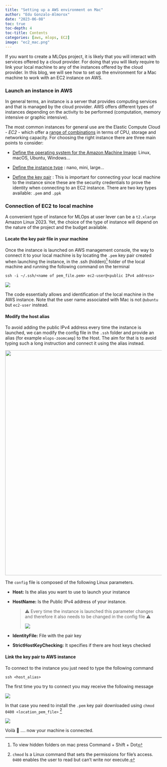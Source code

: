 ```yaml
---
title: "Setting up a AWS environment on Mac"
author: "Edu Gonzalo-Almorox"
date: "2023-06-08"
toc: true
toc-depth: 4
toc-title: Contents
categories: [aws, mlops, EC2]
image: "ec2_mac.png"
---
```


If you want to create a MLOps project, it is likely that you will interact with services offered by a cloud provider. For doing that you will likely require to link your local machine to any of the instances offered by the cloud provider. In this blog, we will see how to set up the environment for a Mac machine to work with an EC2 instance on AWS. 

### Launch an instance in AWS 

In general terms, an instance is a server that provides computing services and that is managed by the cloud provider. AWS offers different types of instances depending on the activity to be performed (computation, memory intensive or graphic intensive).

The most common instances for general use are the Elastic Compute Cloud - *EC2*  - which offer a [range of combinations](https://aws.amazon.com/ec2/instance-types/?trk=e011bdeb-247d-4bc7-92eb-1b11f87bfc8a&sc_channel=ps&ef_id=CjwKCAjw-IWkBhBTEiwA2exyO1pn8lCc9XWbS9Jujs1qGVQdBcNcmaCJ2CPeIfz5OMPBTyODbXKkjhoCOTkQAvD_BwE:G:s&s_kwcid=AL!4422!3!536392708261!e!!g!!aws%20ec2%20instance%20types!12195830327!119606867160) in terms of CPU, storage and networking capacity. For choosing the right instance there are three main points to consider:

-   [Define the operating system for the Amazon Machine Image](https://docs.aws.amazon.com/AWSEC2/latest/UserGuide/AMIs.html): Linux, macOS, Ubuntu, Windows...

-   [Define the instance type](https://docs.aws.amazon.com/AWSEC2/latest/UserGuide/instance-types.html) : nano, mini, large...

-   [Define the key pair](https://docs.aws.amazon.com/AWSEC2/latest/UserGuide/ec2-key-pairs.html) : This is important for connecting your local machine to the instance since these are the security credentials to prove the identity when connecting to an EC2 instance. There are two key types available: `.pem` and `.ppk`

### Connection of EC2 to local machine

A convenient type of instance for MLOps at user lever can be a `t2.xlarge` Amazon Linux 2023. Yet, the choice of the type of instance will depend on the nature of the project and the budget available.

#### Locate the key pair file in your machine

Once the instance is launched on AWS management console, the way to connect it to your local machine is by locating the `.pem` key pair created when launching the instance, in the .ssh (hidden)[^1] folder of the local machine and running the following command on the terminal

[^1]: To view hidden folders on mac press Command + Shift + Dot

`ssh -i ~/.ssh/<name of pem_file.pem> ec2-user@<public IPv4 address>`

![](directory.png)

The code essentially allows and identification of the local machine in the AWS instance. Note that the user name associated with Mac is not `@ubuntu` but `ec2-user` instead.

#### Modify the host alias

To avoid adding the public IPv4 address every time the instance is launched, we can modify the config file in the `.ssh` folder and provide an alias (for example `mlops-zoomcamp`) to the Host. The aim for that is to avoid typing such a long instruction and connect it using the alias instead.

![](config.png){width="722"}

The `config` file is composed of the following Linux parameters.

-   **Host:** Is the alias you want to use to launch your instance

-   **HostName:** Is the Public IPv4 address of your instance.

    > ⚠️ Every time the instance is launched this parameter changes and therefore it also needs to be changed in the config file ⚠️
    >
    > ![](IPv4.png)

-   **IdentityFile:** File with the pair key

-   **StrictHostKeyChecking:** It specifies if there are host keys checked

#### Link the key pair to AWS instance

To connect to the instance you just need to type the following command

`ssh <host_alias>`

The first time you try to connect you may receive the following message

![](ec2_install.png){fig-align="center"}

In that case you need to install the `.pem` key pair downloaded using `chmod 0400 <location_pem_file>` [^2]

[^2]: `chmod` Is a Linux command that sets the permissions for file's access. `0400` enables the user to read but can't write nor execute.

![](ec2_install_2.png){fig-align="center"}

Voilà 🥳 .... now your machine is connected.
